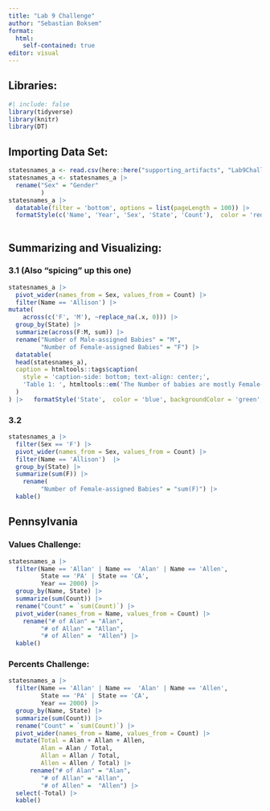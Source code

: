 ```yaml
---
title: "Lab 9 Challenge"
author: "Sebastian Boksem"
format:
  html:
    self-contained: true
editor: visual
---
```


## Libraries:

```r
#| include: false
library(tidyverse)
library(knitr)
library(DT)
```

## Importing Data Set:

```r
statesnames_a <- read.csv(here::here("supporting_artifacts", "Lab9Challenge", "StateNames_A.csv"))
statesnames_a <- statesnames_a |>
  rename("Sex" = "Gender"
         )
statesnames_a |>
  datatable(filter = 'bottom', options = list(pageLength = 100)) |>
  formatStyle(c('Name', 'Year', 'Sex', 'State', 'Count'),  color = 'red', backgroundColor = 'salmon', fontWeight = 'bold')
  
```

## Summarizing and Visualizing:

### 3.1 (Also "spicing" up this one)

```r
statesnames_a |> 
  pivot_wider(names_from = Sex, values_from = Count) |>
  filter(Name == 'Allison') |>
mutate(
    across(c('F', 'M'), ~replace_na(.x, 0))) |>
  group_by(State) |>
  summarize(across(F:M, sum)) |>
  rename("Number of Male-assigned Babies" = "M",
         "Number of Female-assigned Babies" = "F") |>
  datatable(
  head(statesnames_a),
  caption = htmltools::tags$caption(
    style = 'caption-side: bottom; text-align: center;',
    'Table 1: ', htmltools::em('The Number of babies are mostly Female-assigned ') 
  )
) |>   formatStyle('State',  color = 'blue', backgroundColor = 'green', fontWeight = 'bold')
```

### 3.2

```r
statesnames_a |> 
  filter(Sex == 'F') |>
  pivot_wider(names_from = Sex, values_from = Count) |>
  filter(Name == 'Allison')  |>
  group_by(State) |>
  summarize(sum(F)) |>
    rename(
         "Number of Female-assigned Babies" = "sum(F)") |>
  kable()
```

## Pennsylvania

### Values Challenge:

```r
statesnames_a |> 
  filter(Name == 'Allan' | Name ==  'Alan' | Name == 'Allen',
         State == 'PA' | State == 'CA',
         Year == 2000) |>
  group_by(Name, State) |>
  summarize(sum(Count)) |>
  rename("Count" = `sum(Count)`) |>
  pivot_wider(names_from = Name, values_from = Count) |>
    rename("# of Alan" = "Alan",
         "# of Allan" = "Allan",
         "# of Allen" =  "Allen") |>
  kable()


```

### Percents Challenge:

```r
statesnames_a |> 
  filter(Name == 'Allan' | Name ==  'Alan' | Name == 'Allen',
         State == 'PA' | State == 'CA',
         Year == 2000) |>
  group_by(Name, State) |>
  summarize(sum(Count)) |>
  rename("Count" = `sum(Count)`) |>
  pivot_wider(names_from = Name, values_from = Count) |>
  mutate(Total = Alan + Allan + Allen,
         Alan = Alan / Total,
         Allan = Allan / Total,
         Allen = Allen / Total) |>
      rename("# of Alan" = "Alan",
         "# of Allan" = "Allan",
         "# of Allen" =  "Allen") |>
  select(-Total) |>
  kable()
```
